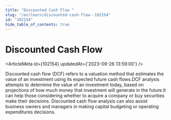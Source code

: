 ```yaml
---
title: "Discounted Cash Flow "
slug: "/en/learn/discounted-cash-flow--102154"
id: "102154"
hide_table_of_contents: true
---
```



# Discounted Cash Flow 

<ArticleMeta id={102154} updatedAt={'2023-09-26 13:59:00'} />
<div className='border-solid border-b border-t-0 my-4 border-[var(--ifm-color-gray-300)]' />

Discounted cash flow (DCF) refers to a valuation method that estimates the value of an investment using its expected future cash flows.DCF analysis attempts to determine the value of an investment today, based on projections of how much money that investment will generate in the future.It can help those considering whether to acquire a company or buy securities make their decisions. Discounted cash flow analysis can also assist business owners and managers in making capital budgeting or operating expenditures decisions.
